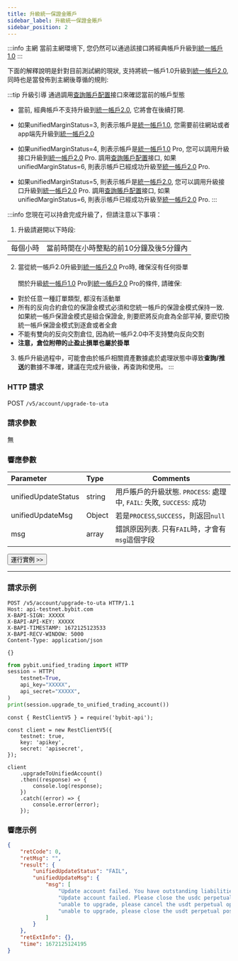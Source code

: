 ```yaml
---
title: 升級統一保證金賬戶
sidebar_label: 升級統一保證金賬戶
sidebar_position: 2
---
```

:::info 主網
當前主網環境下, 您仍然可以通過該接口將經典帳戶升級到[統一帳戶1.0](../acct-mode#統一帳戶10)
:::

下面的解釋說明是針對目前測試網的現狀, 支持將統一帳戶1.0升級到[統一帳戶2.0](../acct-mode#統一帳戶20), 同時也是當發佈到主網後尊循的規則:

:::tip 升級引導
通過調用[查詢賬戶配置](account-info)接口來確認當前的帳戶型態

* 當前, 經典帳戶不支持升級到[統一帳戶2.0](../acct-mode#統一帳戶20), 它將會在後續打開.

* 如果unifiedMarginStatus=3, 則表示帳戶是[統一帳戶1.0](../acct-mode#統一帳戶10), 您需要前往網站或者app端先升級到[統一帳戶2.0](../acct-mode#統一帳戶20)

* 如果unifiedMarginStatus=4, 則表示帳戶是[統一帳戶1.0](../acct-mode#統一帳戶10) Pro, 您可以調用升級接口升級到[統一帳戶2.0](../acct-mode#統一帳戶20) Pro. 調用[查詢賬戶配置](account-info)接口,
如果unifiedMarginStatus=6, 則表示帳戶已經成功升級至[統一帳戶2.0](../acct-mode#統一帳戶20) Pro.

* 如果unifiedMarginStatus=5, 則表示帳戶是[統一帳戶2.0](../acct-mode#統一帳戶20), 您可以調用升級接口升級到[統一帳戶2.0](../acct-mode#統一帳戶20) Pro. 調用[查詢賬戶配置](account-info)接口,
如果unifiedMarginStatus=6, 則表示帳戶已經成功升級至[統一帳戶2.0](../acct-mode#統一帳戶20) Pro.
:::

:::info
您現在可以持倉完成升級了，但請注意以下事項：
1. 升級請避開以下時段:

| | |
|:----- |:-----|
|每個小時 | 當前時間在小時整點的前10分鐘及後5分鐘內 |

2. 當從統一帳戶2.0升級到[統一帳戶2.0](../acct-mode#統一帳戶20) Pro時, 確保沒有任何掛單<br/><br/>
關於升級[統一帳戶1.0](../acct-mode#統一帳戶10) Pro到[統一帳戶2.0](../acct-mode#統一帳戶20) Pro的條件, 請確保:
* 對於任意一種訂單類型, 都沒有活動單
* 所有的反向合約倉位的保證金模式必須和您統一帳戶的保證金模式保持一致.
 如果統一帳戶保證金模式是組合保證金, 則要麽將反向倉為全部平掉, 
 要麽切換統一帳戶保證金模式到逐倉或者全倉
* 不能有雙向的反向交割倉位, 因為統一帳戶2.0中不支持雙向反向交割
* **注意，倉位附帶的止盈止損單也屬於掛單**

3. 帳戶升級過程中，可能會由於帳戶相關資產數據處於處理狀態中導致**查詢/推送**的數據不準確，建議在完成升級後，再查詢和使用。
:::

### HTTP 請求
POST `/v5/account/upgrade-to-uta`

### 請求參數
無

### 響應參數
| Parameter | Type | Comments|
|:----- |:-----|----- |
|unifiedUpdateStatus |string |用戶賬戶的升級狀態. `PROCESS`: 處理中, `FAIL`: 失敗, `SUCCESS`: 成功 |
|unifiedUpdateMsg |Object |若是`PROCESS`,`SUCCESS`，則返回`null` |
|msg |array |錯誤原因列表. 只有`FAIL`時，才會有`msg`這個字段 |

<a href="/api-explorer/v5/account/upgrade-unified-account"><Button>運行實例 >></Button></a>

---

### 請求示例

<Tabs groupId="programming-languages">
<TabItem value="http" label="HTTP">

```http
POST /v5/account/upgrade-to-uta HTTP/1.1
Host: api-testnet.bybit.com
X-BAPI-SIGN: XXXXX
X-BAPI-API-KEY: XXXXX
X-BAPI-TIMESTAMP: 1672125123533
X-BAPI-RECV-WINDOW: 5000
Content-Type: application/json

{}
```

</TabItem>
<TabItem value="python" label="Python">

```python
from pybit.unified_trading import HTTP
session = HTTP(
    testnet=True,
    api_key="XXXXX",
    api_secret="XXXXX",
)
print(session.upgrade_to_unified_trading_account())
```

</TabItem>
<TabItem value="Node" label="Node.js">

```n4js
const { RestClientV5 } = require('bybit-api');

const client = new RestClientV5({
    testnet: true,
    key: 'apikey',
    secret: 'apisecret',
});

client
    .upgradeToUnifiedAccount()
    .then((response) => {
        console.log(response);
    })
    .catch((error) => {
        console.error(error);
    });
```

</TabItem>
</Tabs>

### 響應示例

```json
{
    "retCode": 0,
    "retMsg": "",
    "result": {
        "unifiedUpdateStatus": "FAIL",
        "unifiedUpdateMsg": {
            "msg": [
                "Update account failed. You have outstanding liabilities in your Spot account.",
                "Update account failed. Please close the usdc perpetual positions in USDC Account.",
                "unable to upgrade, please cancel the usdt perpetual open orders in USDT account.",
                "unable to upgrade, please close the usdt perpetual positions in USDT account."
            ]
        }
    },
    "retExtInfo": {},
    "time": 1672125124195
}
```
